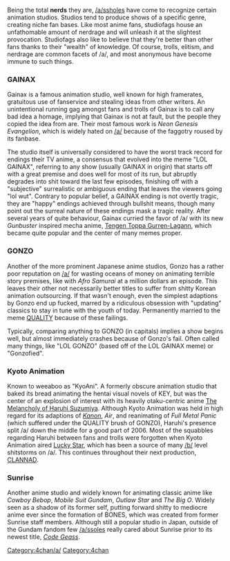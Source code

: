 Being the total '''nerds''' they are, [[/a/]]ssholes have come to recognize certain animation studios. Studios tend to produce shows of a specific genre, creating niche fan bases. Like most anime fans, studiofags house an unfathomable amount of nerdrage and will unleash it at the slightest provocation. Studiofags also like to believe that they're better than other fans thanks to their "wealth" of knowledge. Of course, trolls, elitism, and nerdrage are common facets of /a/, and most anonymous have become immune to such things.

=== GAINAX ===
Gainax is a famous animation studio, well known for high framerates, gratuitous use of fanservice and stealing ideas from other writers. An unintentional running gag amongst fans and trolls of Gainax is to call any bad idea a homage, implying that Gainax is not at fault, but the people they copied the idea from are. Their most famous work is ''Neon Genesis Evangelion'', which is widely hated on [[/a/]] because of the faggotry roused by its fanbase.

The studio itself is universally considered to have the worst track record for endings their TV anime, a consensus that evolved into the meme "LOL GAINAX", referring to any show (usually GAINAX in origin) that starts off with a great premise and does well for most of its run, but abruptly degrades into shit toward the last few episodes, finishing off with a "subjective" surrealistic or ambiguous ending that leaves the viewers going "lol wut". Contrary to popular belief, a GAINAX ending is not overtly tragic, they are "happy" endings achieved through bullshit means, though many point out the surreal nature of these endings mask a tragic reality. After several years of quite behaviour, Gainax curried the favor of /a/ with its new ''Gunbuster'' inspired mecha anime, [[Tengen Toppa Gurren-Lagann]], which became quite popular and the center of many memes proper.

=== GONZO ===
Another of the more prominent Japanese anime studios, Gonzo has a rather poor reputation on [[/a/]] for wasting oceans of money on animating terrible story premises, like with ''Afro Samurai'' at a million dollars an episode. This leaves their other not necessarily better titles to suffer from shitty Korean animation outsourcing. If that wasn't enough, even the simplest adaptions by Gonzo end up fucked, marred by a ridiculous obsession with "updating" classics to stay in tune with the youth of today. Permanently married to the meme [[QUALITY]] because of these failings. 

Typically, comparing anything to GONZO (in capitals) implies a show begins well, but almost immediately crashes because of Gonzo's fail. Often called many things, like "LOL GONZO" (based off of the LOL GAINAX meme) or "Gonzofied".

=== Kyoto Animation ===
Known to weeaboo as "KyoAni". A formerly obscure animation studio that baked its bread animating the hentai visual novels of KEY, but was the center of an explosion of interest with its heavily otaku-centric anime [[The Melancholy of Haruhi Suzumiya]]. Although Kyoto Animation was held in high regard for its adaptions of ''[[Kanon]]'', ''Air'', and reanimating of ''Full Metal Panic'' (which suffered under the QUALITY brush of GONZO), Haruhi's presence split /a/ down the middle for a good part of 2006. Most of the squabbles regarding Haruhi between fans and trolls were forgotten when Kyoto Animation aired [[Lucky Star]], which has been a source of many [[/b/]] level shitstorms on /a/. This continues throughout their next production, [[Clannad|CLANNAD]].

=== Sunrise ===
Another anime studio and widely known for animating classic anime like ''Cowboy Bebop'', ''Mobile Suit Gundam'', ''Outlaw Star'' and ''The Big O''. Widely seen as a shadow of its former self, putting forward shitty to mediocre anime ever since the formation of BONES, which was created from former Sunrise staff members. Although still a popular studio in Japan, outside of the Gundam fandom few [[/a/]]ssoles really cared about Sunrise prior to its newest title, ''[[Code Geass]]''.

[[Category:4chan/a/]][[Category:4chan]]